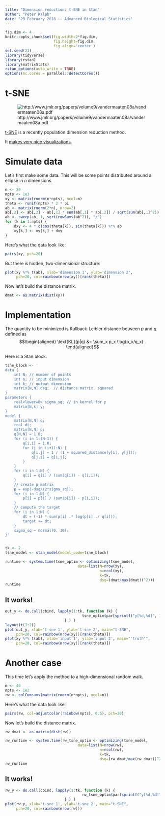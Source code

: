 ```yaml
---
title: "Dimension reduction: t-SNE in Stan"
author: "Peter Ralph"
date: "29 February 2018 -- Advanced Biological Statistics"
---
```


```r
fig.dim <- 4
knitr::opts_chunk$set(fig.width=2*fig.dim,
                      fig.height=fig.dim,
                      fig.align='center')
set.seed(23)
library(tidyverse)
library(rstan)
library(matrixStats)
rstan_options(auto_write = TRUE)
options(mc.cores = parallel::detectCores())
```

# t-SNE

![http://www.jmlr.org/papers/volume9/vandermaaten08a/vandermaaten08a.pdf](t-sne_abstract.png)

[t-SNE](https://en.wikipedia.org/wiki/T-distributed_stochastic_neighbor_embedding) is a recently population dimension reduction method.

It [makes very nice visualizations](https://distill.pub/2016/misread-tsne/).


# Simulate data

Let's first make some data.
This will be some points distributed around a ellipse in $n$ dimensions.

```r
n <- 20
npts <- 1e3
xy <- matrix(rnorm(n*npts), ncol=n)
theta <- runif(npts) * 2 * pi
ab <- matrix(rnorm(2*n), nrow=2)
ab[,2] <- ab[,2] - ab[,1] * sum(ab[,1] * ab[,2]) / sqrt(sum(ab[,1]^2))
ab <- sweep(ab, 1, sqrt(rowSums(ab^2)), "/")
for (k in 1:npts) {
    dxy <- 4 * c(cos(theta[k]), sin(theta[k])) %*% ab
    xy[k,] <- xy[k,] + dxy
}
```

Here's what the data look like:
```r
pairs(xy, pch=20)
```

But there is hidden, two-dimensional structure:
```r
plot(xy %*% t(ab), xlab='dimension 1', ylab='dimension 2', 
     pch=20, col=rainbow(nrow(xy))[rank(theta)])
```

Now let's build the distance matrix.

```r
dmat <- as.matrix(dist(xy)) 
```

# Implementation

The quantity to be minimized is Kullback-Leibler distance between $p$ and $q$,
defined as
$$\begin{aligned}
    \text{KL}(p|q) 
        &= \sum_x p_x \log(p_x/q_x) .
\end{aligned}$$

Here is a Stan block.
```r
tsne_block <- '
data {
    int N; // number of points
    int n; // input dimension
    int k; // output dimension
    matrix[N,N] dsq;  // distance matrix, squared
}
parameters {
    real<lower=0> sigma_sq; // in kernel for p 
    matrix[N,k] y;
}
model {
    matrix[N,N] q;
    real dt;
    matrix[N,N] p;
    q[N,N] = 1.0;
    for (i in 1:(N-1)) {
        q[i,i] = 1.0;
        for (j in (i+1):N) {
            q[i,j] = 1 / (1 + squared_distance(y[i], y[j]));
            q[j,i] = q[i,j];
        }
    }
    for (i in 1:N) {
        q[i] = q[i] / (sum(q[i]) - q[i,i]);
    }
    // create p matrix
    p = exp(-dsq/(2*sigma_sq));
    for (i in 1:N) {
        p[i] = p[i] / (sum(p[i]) - p[i,i]);
    }
    // compute the target
    for (i in 1:N) {
        dt = (-1) * sum(p[i] .* log(p[i] ./ q[i]));
        target += dt;
    }
    sigma_sq ~ normal(0, 10);
}'


tk <- 2
tsne_model <- stan_model(model_code=tsne_block)
```

```r
runtime <- system.time(tsne_optim <- optimizing(tsne_model,
                                 data=list(N=nrow(xy),
                                           n=ncol(xy),
                                           k=tk,
                                           dsq=(dmat/max(dmat))^2)))
runtime
```

## It works!

```r
out_y <- do.call(cbind, lapply(1:tk, function (k) {
                                   tsne_optim$par[sprintf("y[%d,%d]", 1:nrow(xy), k)]
                           } ) )
layout(t(1:2))
plot(out_y, xlab='t-sne 1', ylab='t-sne 2', main="t-SNE",
     pch=20, col=rainbow(nrow(xy))[rank(theta)])
plot(xy %*% t(ab), xlab='input 1', ylab='input 2', main="'truth'",
     pch=20, col=rainbow(nrow(xy))[rank(theta)])

```


# Another case

This time let's apply the method to a high-dimensional random walk.

```r
n <- 40
npts <- 1e2
rw <- colCumsums(matrix(rnorm(n*npts), ncol=n))
```

Here's what the data look like:
```r
pairs(rw, col=adjustcolor(rainbow(npts), 0.5), pch=20)
```

Now let's build the distance matrix.

```r
rw_dmat <- as.matrix(dist(rw)) 
```

```r
rw_runtime <- system.time(rw_tsne_optim <- optimizing(tsne_model,
                                 data=list(N=nrow(rw),
                                           n=ncol(rw),
                                           k=tk,
                                           dsq=(rw_dmat/max(rw_dmat))^2)))
rw_runtime
```

## It works!

```r
rw_y <- do.call(cbind, lapply(1:tk, function (k) {
                                   rw_tsne_optim$par[sprintf("y[%d,%d]", 1:nrow(xy), k)]
                           } ) )
plot(rw_y, xlab='t-sne 1', ylab='t-sne 2', main="t-SNE",
     pch=20, col=rainbow(nrow(rw)))

```


